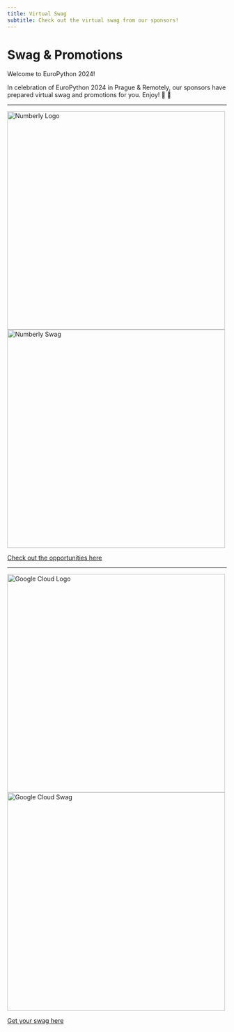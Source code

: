 ```yaml
---
title: Virtual Swag
subtitle: Check out the virtual swag from our sponsors!
---
```





# Swag & Promotions

Welcome to EuroPython 2024!

In celebration of EuroPython 2024 in Prague & Remotely, our sponsors have prepared virtual swag and promotions for you. Enjoy! 🐍 💝

---
<a href="https://numberly.com/en/technology/" target="_blank" rel="noopener noreferrer">
  <Image src={numberlyLogo} width="500" alt="Numberly Logo" />
</a>

<div style={{marginBottom: 15}}> </div>

<a href="/sponsor-swag/numberly-swag.pdf" target="_blank" rel="noopener noreferrer">
  <Image src={numberlySwag} width="500" alt="Numberly Swag" />
</a>

[Check out the opportunities here](/sponsor-swag/numberly-swag.pdf)

---
<a href="https://goo.gle/vertexai" target="_blank" rel="noopener noreferrer">
  <Image src={googleLogo} width="500" alt="Google Cloud Logo" />
</a>

<div style={{marginBottom: 15}}> </div>

<a href="/sponsor-swag/googlecloud-swag.pdf" target="_blank" rel="noopener noreferrer">
  <Image src={googleSwag} width="500" alt="Google Cloud Swag" />
</a>

[Get your swag here](/sponsor-swag/googlecloud-swag.pdf)
